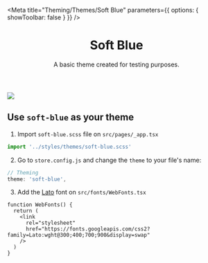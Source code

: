 

<Meta
  title="Theming/Themes/Soft Blue"
  parameters={{ options: { showToolbar: false } }}
/>

<header>

# Soft Blue

A basic theme created for testing purposes.

</header>

<section className="sbdocs-section-theme">
 <div className="sbdocs-section-theme-img">
   <img
    src="https://vtexhelp.vtexassets.com/assets/docs/src/soft-blue___b51efd8dd7623f9493efd77180ffc618.png"
  />
 </div>

  <article>

## Use `soft-blue` as your theme

1. Import `soft-blue.scss` file on `src/pages/_app.tsx`

```jsx
import '../styles/themes/soft-blue.scss'
```

2. Go to `store.config.js` and change the `theme` to your file's name:

```js
// Theming
theme: 'soft-blue',
```

3. Add the [Lato](https://fonts.google.com/specimen/Lato?query=lato) font on `src/fonts/WebFonts.tsx`

```tsx
function WebFonts() {
  return (
    <link
      rel="stylesheet"
      href="https://fonts.googleapis.com/css2?family=Lato:wght@300;400;700;900&display=swap"
    />
  )
}
```

  </article>
</section>
